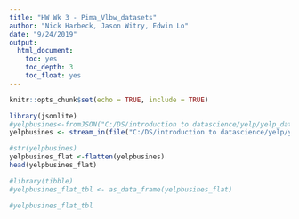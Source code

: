 ---
title: "HW Wk 3 - Pima_Vlbw_datasets"
author: "Nick Harbeck, Jason Witry, Edwin Lo"
date: "9/24/2019"
output:
  html_document: 
    toc: yes
    toc_depth: 3
    toc_float: yes
---
```{r setup, include=FALSE}
knitr::opts_chunk$set(echo = TRUE, include = TRUE)
```

```{r data_load  }
library(jsonlite)
#yelpbusines<-fromJSON("C:/DS/introduction to datascience/yelp/yelp_dataset/yelp_dataset~/business.json")
yelpbusines <- stream_in(file("C:/DS/introduction to datascience/yelp/yelp_dataset/yelp_dataset~/business.json"))

#str(yelpbusines)
yelpbusines_flat <-flatten(yelpbusines)
head(yelpbusines_flat)

#library(tibble)
#yelpbusines_flat_tbl <- as_data_frame(yelpbusines_flat)

#yelpbusines_flat_tbl

```


